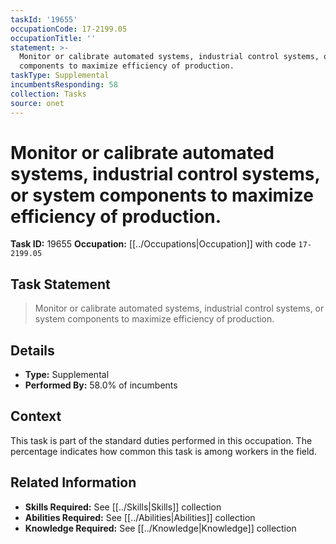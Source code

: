 ```yaml
---
taskId: '19655'
occupationCode: 17-2199.05
occupationTitle: ''
statement: >-
  Monitor or calibrate automated systems, industrial control systems, or system
  components to maximize efficiency of production.
taskType: Supplemental
incumbentsResponding: 58
collection: Tasks
source: onet
---
```

# Monitor or calibrate automated systems, industrial control systems, or system components to maximize efficiency of production.

**Task ID:** 19655
**Occupation:** [[../Occupations|Occupation]] with code `17-2199.05`

## Task Statement

> Monitor or calibrate automated systems, industrial control systems, or system components to maximize efficiency of production.

## Details

- **Type:** Supplemental
- **Performed By:** 58.0% of incumbents

## Context

This task is part of the standard duties performed in this occupation. The percentage indicates how common this task is among workers in the field.

## Related Information

- **Skills Required:** See [[../Skills|Skills]] collection
- **Abilities Required:** See [[../Abilities|Abilities]] collection
- **Knowledge Required:** See [[../Knowledge|Knowledge]] collection
